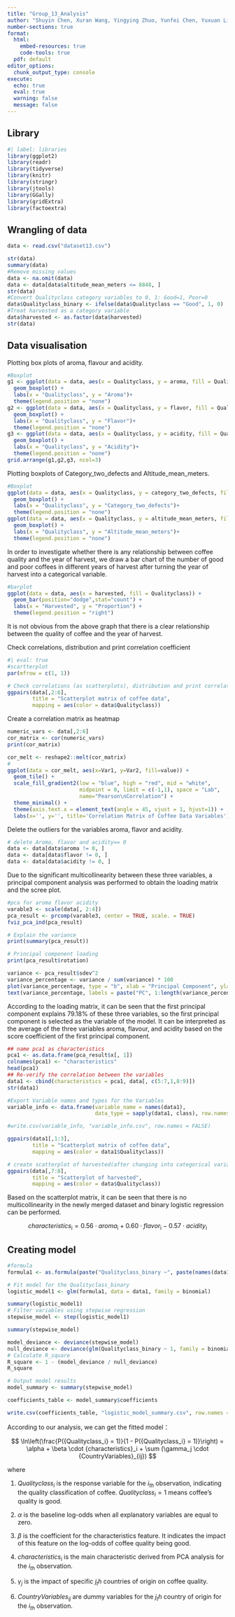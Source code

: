 ```yaml
---
title: "Group_13_Analysis"
author: "Shuyin Chen, Xuran Wang, Yingying Zhuo, Yunfei Chen, Yuxuan Li "
number-sections: true
format: 
  html:
    embed-resources: true
    code-tools: true
  pdf: default
editor_options: 
  chunk_output_type: console
execute:
  echo: true
  eval: true
  warning: false
  message: false
---
```


## Library

```r
#| label: libraries
library(ggplot2)
library(readr)
library(tidyverse)
library(knitr)
library(stringr)
library(jtools)
library(GGally)
library(gridExtra)
library(factoextra)
```

## Wrangling of data

```r
data <- read.csv("dataset13.csv")

str(data)
summary(data)
#Remove missing values
data <- na.omit(data)
data <- data[data$altitude_mean_meters <= 8848, ]
str(data)
#Convert Qualityclass category variables to 0, 1: Good=1, Poor=0
data$Qualityclass_binary <- ifelse(data$Qualityclass == "Good", 1, 0)
#Treat harvested as a category variable
data$harvested <- as.factor(data$harvested)
str(data)

```

## Data visualisation

Plotting box plots of aroma, flavour and acidity.

```r
#Boxplot
g1 <- ggplot(data = data, aes(x = Qualityclass, y = aroma, fill = Qualityclass)) +
  geom_boxplot() +
  labs(x = "Qualityclass", y = "Aroma")+ 
  theme(legend.position = "none")
g2 <- ggplot(data = data, aes(x = Qualityclass, y = flavor, fill = Qualityclass)) +
  geom_boxplot() +
  labs(x = "Qualityclass", y = "Flavor")+ 
  theme(legend.position = "none")
g3 <- ggplot(data = data, aes(x = Qualityclass, y = acidity, fill = Qualityclass)) +
  geom_boxplot() +
  labs(x = "Qualityclass", y = "Acidity")+ 
  theme(legend.position = "none")
grid.arrange(g1,g2,g3, ncol=3)
```

Plotting boxplots of Category_two_defects and Altitude_mean_meters.

```r
#Boxplot
ggplot(data = data, aes(x = Qualityclass, y = category_two_defects, fill = Qualityclass)) +
  geom_boxplot() +
  labs(x = "Qualityclass", y = "Category_two_defects")+ 
  theme(legend.position = "none")
ggplot(data = data, aes(x = Qualityclass, y = altitude_mean_meters, fill = Qualityclass)) +
  geom_boxplot() +
  labs(x = "Qualityclass", y = "Altitude_mean_meters")+ 
  theme(legend.position = "none")

```

In order to investigate whether there is any relationship between coffee quality and the year of harvest, we draw a bar chart of the number of good and poor coffees in different years of harvest after turning the year of harvest into a categorical variable.

```r
#barplot
ggplot(data = data, aes(x = harvested, fill = Qualityclass)) +
  geom_bar(position="dodge",stat="count") +
  labs(x = "Harvested", y = "Proportion") +
  theme(legend.position = "right")
```

It is not obvious from the above graph that there is a clear relationship between the quality of coffee and the year of harvest.

Check correlations, distribution and print correlation coefficient

```r
#| eval: true
#scartterplot
par(mfrow = c(1, 1))

# Check correlations (as scatterplots), distribution and print correlation coefficient 
ggpairs(data[,2:6], 
        title = "Scatterplot matrix of coffee data", 
        mapping = aes(color = data$Qualityclass))

```

Create a correlation matrix as heatmap

```r
numeric_vars <- data[,2:6]
cor_matrix <- cor(numeric_vars)
print(cor_matrix)

cor_melt <- reshape2::melt(cor_matrix)
# 
ggplot(data = cor_melt, aes(x=Var1, y=Var2, fill=value)) +
  geom_tile() +
  scale_fill_gradient2(low = "blue", high = "red", mid = "white", 
                       midpoint = 0, limit = c(-1,1), space = "Lab", 
                       name="Pearson\nCorrelation") +
  theme_minimal() + 
  theme(axis.text.x = element_text(angle = 45, vjust = 1, hjust=1)) +
  labs(x='', y='', title='Correlation Matrix of Coffee Data Variables')
```

Delete the outliers for the variables aroma, flavor and acidity.

```r
# delete Aroma, flavor and acidity== 0 
data <- data[data$aroma != 0, ]
data <- data[data$flavor != 0, ]
data <- data[data$acidity != 0, ]
```

Due to the significant multicollinearity between these three variables, a principal component analysis was performed to obtain the loading matrix and the scree plot.

```r
#pca for aroma flavor acidity
varable3 <- scale(data[, 2:4])
pca_result <- prcomp(varable3, center = TRUE, scale. = TRUE)
fviz_pca_ind(pca_result)

# Explain the variance
print(summary(pca_result))

# Principal component loading
print(pca_result$rotation)

variance <- pca_result$sdev^2
variance_percentage <- variance / sum(variance) * 100
plot(variance_percentage, type = "b", xlab = "Principal Component", ylab = "Percentage of Variance Explained", main = "Scree Plot")
text(variance_percentage, labels = paste("PC", 1:length(variance_percentage)), pos = 4)
```

According to the loading matrix, it can be seen that the first principal component explains 79.18% of these three variables, so the first principal component is selected as the variable of the model. It can be interpreted as the average of the three variables aroma, flavour, and acidity based on the score coefficient of the first principal component.

```r
## name pca1 as characteristics
pca1 <- as.data.frame(pca_result$x[, 1])
colnames(pca1) <- "characteristics"
head(pca1)
## Re-verify the correlation between the variables
data1 <- cbind(characteristics = pca1, data[, c(5:7,1,8:9)])
str(data1)

#Export Variable names and types for the Variables
variable_info <- data.frame(variable_name = names(data1), 
                            data_type = sapply(data1, class), row.names = NULL)

#write.csv(variable_info, "variable_info.csv", row.names = FALSE)

ggpairs(data1[,1:3], 
        title = "Scatterplot matrix of coffee data", 
        mapping = aes(color = data1$Qualityclass))

# create scatterplot of harvested(after changing into categorical variables)
ggpairs(data[,7:8],
        title = "Scatterplot of harvested", 
        mapping = aes(color = data$Qualityclass))
```

Based on the scatterplot matrix, it can be seen that there is no multicollinearity in the newly merged dataset and binary logistic regression can be performed.

$$characteristics_{\mbox{i}} =
0.56 \cdot aroma_{\mbox{i}} +
0.60 \cdot flavor_{\mbox{i}} - 0.57 \cdot acidity_{\mbox{i}}$$

## Creating model

```r
#formula
formula1 <- as.formula(paste("Qualityclass_binary ~", paste(names(data1)[1:5], collapse = "+")))

# Fit model for the Qualityclass_binary
logistic_model1 <- glm(formula1, data = data1, family = binomial)

summary(logistic_model1)
# Filter variables using stepwise regression
stepwise_model <- step(logistic_model1)

summary(stepwise_model)
```

```r
model_deviance <- deviance(stepwise_model)
null_deviance <- deviance(glm(Qualityclass_binary ~ 1, family = binomial, data = data1))
# Calculate R_square
R_square <- 1 - (model_deviance / null_deviance)
R_square
```

```r
# Output model results
model_summary <- summary(stepwise_model)

coefficients_table <- model_summary$coefficients

write.csv(coefficients_table, "logistic_model_summary.csv", row.names = TRUE)

```

According to our analysis, we can get the fitted model：

$$ \ln\left(\frac{P({Qualityclass_i} = 1)}{1 - P({Qualityclass_i} = 1)}\right) = \alpha + \beta \cdot {characteristics}_i + \sum (\gamma_j \cdot {CountryVariables}_{ij}) $$

where

1.  ${Qualityclass_i}$ is the response variable for the $i_{th}$ observation, indicating the quality classification of coffee. ${Qualityclass_i}=1$ means coffee's quality is good.

2.  $\alpha$ is the baseline log-odds when all explanatory variables are equal to zero.

3.  $\beta$ is the coefficient for the characteristics feature. It indicates the impact of this feature on the log-odds of coffee quality being good.

4.  ${characteristics}_i$ is the main characteristic derived from PCA analysis for the $i_{th}$ observation.

5.  $\gamma_j$ is the impact of specific $j_th$ countries of origin on coffee quality.

6.  ${CountryVariables}_{ij}$ are dummy variables for the $j_th$ country of origin for the $i_{th}$ observation.
